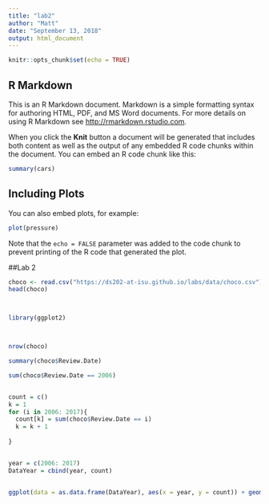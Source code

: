 ---
title: "lab2"
author: "Matt"
date: "September 13, 2018"
output: html_document
---

```{r setup, include=FALSE}
knitr::opts_chunk$set(echo = TRUE)
```

## R Markdown

This is an R Markdown document. Markdown is a simple formatting syntax for authoring HTML, PDF, and MS Word documents. For more details on using R Markdown see <http://rmarkdown.rstudio.com>.

When you click the **Knit** button a document will be generated that includes both content as well as the output of any embedded R code chunks within the document. You can embed an R code chunk like this:

```{r cars}
summary(cars)
```

## Including Plots

You can also embed plots, for example:

```{r pressure, echo=FALSE}
plot(pressure)
```

Note that the `echo = FALSE` parameter was added to the code chunk to prevent printing of the R code that generated the plot.




##Lab 2



```{r}
choco <- read.csv("https://ds202-at-isu.github.io/labs/data/choco.csv")
head(choco)



library(ggplot2)



nrow(choco)

summary(choco$Review.Date)

sum(choco$Review.Date == 2006)


count = c()
k = 1
for (i in 2006: 2017){
  count[k] = sum(choco$Review.Date == i)
  k = k + 1
  
}


year = c(2006: 2017)
DataYear = cbind(year, count)


ggplot(data = as.data.frame(DataYear), aes(x = year, y = count)) + geom_bar(stat = "Identity")
  


```












